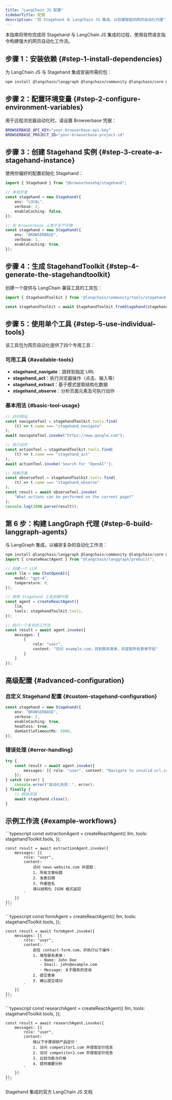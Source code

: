 ```yaml
---
title: "LangChain JS 配置"
sidebarTitle: 配置
description: "将 Stagehand 与 LangChain JS 集成，以创建智能的网页自动化代理"
---
```


本指南将带你完成将 Stagehand 与 LangChain JS 集成的过程，使用自然语言指令构建强大的网页自动化工作流。

## 步骤 1：安装依赖 {#step-1-install-dependencies}

为 LangChain JS 与 Stagehand 集成安装所需的包：

```bash
npm install @langchain/langgraph @langchain/community @langchain/core @browserbasehq/stagehand
```

## 步骤 2：配置环境变量 {#step-2-configure-environment-variables}

用于远程浏览器自动化时，请设置 Browserbase 凭据：

```bash
BROWSERBASE_API_KEY="your-browserbase-api-key"
BROWSERBASE_PROJECT_ID="your-browserbase-project-id"
```

## 步骤 3：创建 Stagehand 实例 {#step-3-create-a-stagehand-instance}

使用你偏好的配置初始化 Stagehand：

```typescript
import { Stagehand } from "@browserbasehq/stagehand";

// 本地开发
const stagehand = new Stagehand({
    env: "LOCAL",
    verbose: 2,
    enableCaching: false,
});

// 在 Browserbase 上用于生产环境
const stagehand = new Stagehand({
    env: "BROWSERBASE",
    verbose: 1,
    enableCaching: true,
});
```

## 步骤 4：生成 StagehandToolkit {#step-4-generate-the-stagehandtoolkit}

创建一个提供与 LangChain 兼容工具的工具包：

```typescript
import { StagehandToolkit } from '@langchain/community/tools/stagehand';

const stagehandToolkit = await StagehandToolkit.fromStagehand(stagehand);
```

## 步骤 5：使用单个工具 {#step-5-use-individual-tools}

该工具包为网页自动化提供了四个专用工具：

### 可用工具 {#available-tools}

- **stagehand_navigate**：跳转到指定 URL
- **stagehand_act**：执行浏览器操作（点击、输入等）
- **stagehand_extract**：基于模式提取结构化数据
- **stagehand_observe**：分析页面元素及可执行动作

### 基本用法 {#basic-tool-usage}

```typescript
// 访问网站
const navigateTool = stagehandToolkit.tools.find(
    (t) => t.name === "stagehand_navigate"
);
await navigateTool.invoke("https://www.google.com");

// 执行动作
const actionTool = stagehandToolkit.tools.find(
    (t) => t.name === "stagehand_act"
);
await actionTool.invoke('Search for "OpenAI"');

// 观察页面
const observeTool = stagehandToolkit.tools.find(
    (t) => t.name === "stagehand_observe"
);
const result = await observeTool.invoke(
    "What actions can be performed on the current page?"
);
console.log(JSON.parse(result));
```

## 第 6 步：构建 LangGraph 代理 {#step-6-build-langgraph-agents}

与 LangGraph 集成，以编排复杂的自动化工作流：

```typescript
npm install @langchain/langgraph @langchain/community @langchain/core @langchain/openai @browserbasehq/stagehand
import { createReactAgent } from "@langchain/langgraph/prebuilt";

// 创建一个 LLM
const llm = new ChatOpenAI({
    model: "gpt-4",
    temperature: 0,
});

// 使用 Stagehand 工具创建代理
const agent = createReactAgent({
    llm,
    tools: stagehandToolkit.tools,
});

// 执行一个复杂的工作流
const result = await agent.invoke({
    messages: [
        {
            role: "user",
            content: "访问 example.com，找到联系表单，并提取所有表单字段"
        }
    ]
});
```

## 高级配置 {#advanced-configuration}

### 自定义 Stagehand 配置 {#custom-stagehand-configuration}

```typescript
const stagehand = new Stagehand({
    env: "BROWSERBASE",
    verbose: 2,
    enableCaching: true,
    headless: true,
    domSettleTimeoutMs: 5000,
});
```

### 错误处理 {#error-handling}

```typescript
try {
    const result = await agent.invoke({
        messages: [{ role: "user", content: "Navigate to invalid-url.com" }]
    });
} catch (error) {
    console.error("自动化失败：", error);
} finally {
    // 释放资源
    await stagehand.close();
}
```

## 示例工作流 {#example-workflows}

<Tabs>
  <Tab title="数据提取" value="data-extraction" label="TypeScript">
    ```typescript
    const extractionAgent = createReactAgent({
        llm,
        tools: stagehandToolkit.tools,
    });

    const result = await extractionAgent.invoke({
        messages: [{
            role: "user",
            content: `
                访问 news-website.com 并提取：
                1. 所有文章标题
                2. 发表日期
                3. 作者姓名
                请以结构化 JSON 格式返回
            `
        }]
    });
    ```
  </Tab>

  <Tab title="表单自动化" value="form-automation" label="TypeScript">
    ```typescript
    const formAgent = createReactAgent({
        llm,
        tools: stagehandToolkit.tools,
    });

    const result = await formAgent.invoke({
        messages: [{
            role: "user", 
            content: `
                前往 contact-form.com，并执行以下操作：
                1. 填写联系表单：
                   - Name: John Doe
                   - Email: john@example.com
                   - Message: 关于服务的咨询
                2. 提交表单
                3. 确认提交成功
            `
        }]
    });
    ```
  </Tab>

  <Tab title="多站点调研" value="multi-site-research" label="TypeScript">
    ```typescript
    const researchAgent = createReactAgent({
        llm,
        tools: stagehandToolkit.tools,
    });

    const result = await researchAgent.invoke({
        messages: [{
            role: "user",
            content: `
                按以下步骤调研产品定价：
                1. 访问 competitor1.com 并提取定价信息
                2. 访问 competitor2.com 并提取定价信息
                3. 比较功能与价格
                4. 提供摘要分析
            `
        }]
    });
    ```
  </Tab>
</Tabs>

<CardGroup cols={1}>
  <Card title="LangChain JS 文档" icon="book" href="https://js.langchain.com/docs/integrations/tools/stagehand/">
    Stagehand 集成的官方 LangChain JS 文档
  </Card>
</CardGroup>